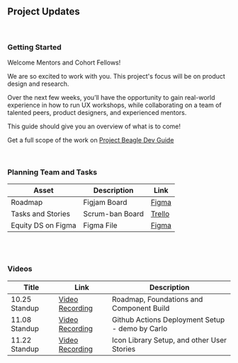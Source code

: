 ## Project Updates

<br />

### Getting Started

Welcome Mentors and Cohort Fellows!

We are so excited to work with you. This project's focus will be on product design and research. 

Over the next few weeks, you’ll have the opportunity to gain real-world experience in how to run UX workshops, while collaborating on a team of talented peers, product designers, and experienced mentors. 

This guide should give you an overview of what is to come!

Get a full scope of the work on [Project Beagle Dev Guide](https://docs.google.com/document/d/1YzSpUBTvBJvN_HW7GgQ1F_awZKUZkevx-F6a4Y0eI6I/edit)

<br />

### Planning Team and Tasks

| Asset             | Description     | Link                                               |
| -------           | -------------   | -------------------------------------------------- |
| Roadmap           | Figjam Board    | [Figma](https://www.figma.com/files/project/108199077/Open-Sprints---Project-Beagle?fuid=1094041426804931731)    |
| Tasks and Stories | Scrum-ban Board | [Trello](https://trello.com/invite/b/C84NEtiZ/ATTI0e487f71cab8e3f44e08908fd465686d9A74EAAD/open-sprints-project-beagle)   |
| Equity DS on Figma     | Figma File      | [Figma](https://www.figma.com/files/project/108735815/Equity-DS-Theme-Libraries?fuid=1094041426804931731)    |

<br />

<br />

### Videos

| Title          | Link                                            | Description                                     |
| -------------  | ----------------------------------------------- | ----------------------------------------------- |
| 10.25 Standup  | [Video Recording](https://youtu.be/7TAvPvCLCyw) | Roadmap, Foundations and Component Build        |
| 11.08 Standup  | [Video Recording](https://youtu.be/s20e9lBonQo) | Github Actions Deployment Setup - demo by Carlo |
| 11.22 Standup  | [Video Recording](https://youtu.be/E4Xdyk7TslI) | Icon Library Setup, and other User Stories      |

<br />
